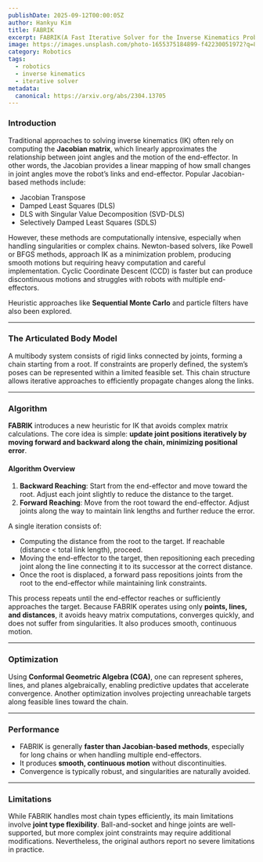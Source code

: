 ```yaml
---
publishDate: 2025-09-12T00:00:05Z
author: Hankyu Kim
title: FABRIK
excerpt: FABRIK(A Fast Iterative Solver for the Inverse Kinematics Problem) is a heuristic, iterative inverse kinematics solver that avoids complex matrix operations and singularities, providing smooth motion and fast convergence for robotic chains.
image: https://images.unsplash.com/photo-1655375184899-f42230051972?q=80&w=1740&auto=format&fit=crop&ixlib=rb-4.1.0&ixid=M3wxMjA3fDB8MHxwaG90by1wYWdlfHx8fGVufDB8fHx8fA%3D%3D
category: Robotics
tags:
  - robotics
  - inverse kinematics
  - iterative solver
metadata:
  canonical: https://arxiv.org/abs/2304.13705
---
```


### Introduction

Traditional approaches to solving inverse kinematics (IK) often rely on computing the **Jacobian matrix**, which linearly approximates the relationship between joint angles and the motion of the end-effector. In other words, the Jacobian provides a linear mapping of how small changes in joint angles move the robot’s links and end-effector. Popular Jacobian-based methods include:

* Jacobian Transpose
* Damped Least Squares (DLS)
* DLS with Singular Value Decomposition (SVD-DLS)
* Selectively Damped Least Squares (SDLS)

However, these methods are computationally intensive, especially when handling singularities or complex chains. Newton-based solvers, like Powell or BFGS methods, approach IK as a minimization problem, producing smooth motions but requiring heavy computation and careful implementation. Cyclic Coordinate Descent (CCD) is faster but can produce discontinuous motions and struggles with robots with multiple end-effectors.

Heuristic approaches like **Sequential Monte Carlo** and particle filters have also been explored.

---

### The Articulated Body Model

A multibody system consists of rigid links connected by joints, forming a chain starting from a root. If constraints are properly defined, the system’s poses can be represented within a limited feasible set. This chain structure allows iterative approaches to efficiently propagate changes along the links.

---

### Algorithm

**FABRIK** introduces a new heuristic for IK that avoids complex matrix calculations. The core idea is simple: **update joint positions iteratively by moving forward and backward along the chain, minimizing positional error**.

#### Algorithm Overview

1. **Backward Reaching**: Start from the end-effector and move toward the root. Adjust each joint slightly to reduce the distance to the target.
2. **Forward Reaching**: Move from the root toward the end-effector. Adjust joints along the way to maintain link lengths and further reduce the error.

A single iteration consists of:

* Computing the distance from the root to the target. If reachable (distance < total link length), proceed.
* Moving the end-effector to the target, then repositioning each preceding joint along the line connecting it to its successor at the correct distance.
* Once the root is displaced, a forward pass repositions joints from the root to the end-effector while maintaining link constraints.

This process repeats until the end-effector reaches or sufficiently approaches the target. Because FABRIK operates using only **points, lines, and distances**, it avoids heavy matrix computations, converges quickly, and does not suffer from singularities. It also produces smooth, continuous motion.

---

### Optimization

Using **Conformal Geometric Algebra (CGA)**, one can represent spheres, lines, and planes algebraically, enabling predictive updates that accelerate convergence. Another optimization involves projecting unreachable targets along feasible lines toward the chain.

---

### Performance

* FABRIK is generally **faster than Jacobian-based methods**, especially for long chains or when handling multiple end-effectors.
* It produces **smooth, continuous motion** without discontinuities.
* Convergence is typically robust, and singularities are naturally avoided.

---

### Limitations

While FABRIK handles most chain types efficiently, its main limitations involve **joint type flexibility**. Ball-and-socket and hinge joints are well-supported, but more complex joint constraints may require additional modifications. Nevertheless, the original authors report no severe limitations in practice.